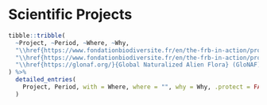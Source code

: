 # Scientific Projects

```r
tibble::tribble(
  ~Project, ~Period, ~Where, ~Why,
  "\\href{https://www.fondationbiodiversite.fr/en/the-frb-in-action/programs-and-projects/le-cesab/impacts/}{IMPACTS group}", "2022-\\textbf{now}", "CESAB (French Biodiversity Synthesis Centre)", "Synthesis group on the temporal trends and drivers of terrestrial biodiversity in France. Group member. Co-head of data management",
  "\\href{https://www.fondationbiodiversite.fr/en/the-frb-in-action/programs-and-projects/le-cesab/free/}{\\textit{F}unctional \\textit{R}arity in \\textit{E}cology and \\textit{E}volution group} (FREE)", "2017-\\textbf{now}", "CESAB", "Core member of the group as the developer of the \\texttt{funrar} package that computes functional rarity indices. Author of several core papers for the group. Led 3 papers attached within the group",
  "\\href{https://glonaf.org/}{Global Naturalized Alien Flora} (GloNAF)", "2021-\\textbf{now}", "GloNAF", "Contributor to the regular meetings. Currently leading one article for the group"
) %>% 
  detailed_entries(
    Project, Period, with = Where, where = "", why = Why, .protect = FALSE
  )
```
